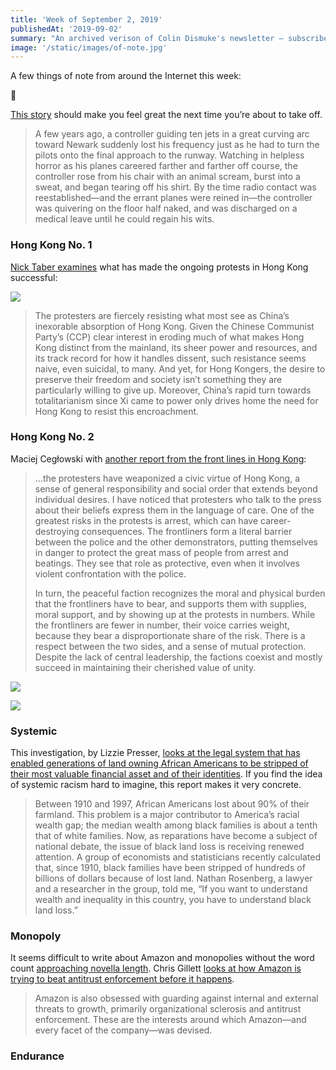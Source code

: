 ```yaml
---
title: 'Week of September 2, 2019'
publishedAt: '2019-09-02'
summary: "An archived verison of Colin Dismuke's newsletter – subscribe to get it in your inbox."
image: '/static/images/of-note.jpg'
---
```


A few things of note from around the Internet this week:

🚰

[This story](https://www.topic.com/going-down-the-pipes) should make you
feel great the next time you’re about to take off.

> A few years ago, a controller guiding ten jets in a great curving arc
> toward Newark suddenly lost his frequency just as he had to turn the
> pilots onto the final approach to the runway. Watching in helpless
> horror as his planes careered farther and farther off course, the
> controller rose from his chair with an animal scream, burst into a
> sweat, and began tearing off his shirt. By the time radio contact was
> reestablished—and the errant planes were reined in—the controller was
> quivering on the floor half naked, and was discharged on a medical
> leave until he could regain his wits.

### Hong Kong No. 1

[Nick Taber
examines](https://quillette.com/2019/08/19/how-the-hong-kong-protestors-tactical-brilliance-backed-beijing-into-a-corner/)
what has made the ongoing protests in Hong Kong successful:

[![](https://bucketeer-e05bbc84-baa3-437e-9518-adb32be77984.s3.amazonaws.com/public/images/fa31359e-279e-4caf-b0c4-c17c0ec7706e_2048x1365.jpeg)](https://cdn.substack.com/image/fetch/f_auto,q_auto:good,fl_progressive:steep/https%3A%2F%2Fbucketeer-e05bbc84-baa3-437e-9518-adb32be77984.s3.amazonaws.com%2Fpublic%2Fimages%2Ffa31359e-279e-4caf-b0c4-c17c0ec7706e_2048x1365.jpeg)

> The protesters are fiercely resisting what most see as China’s
> inexorable absorption of Hong Kong. Given the Chinese Communist
> Party’s (CCP) clear interest in eroding much of what makes Hong Kong
> distinct from the mainland, its sheer power and resources, and its
> track record for how it handles dissent, such resistance seems naive,
> even suicidal, to many. And yet, for Hong Kongers, the desire to
> preserve their freedom and society isn’t something they are
> particularly willing to give up. Moreover, China’s rapid turn towards
> totalitarianism since Xi came to power only drives home the need for
> Hong Kong to resist this encroachment.

### Hong Kong No. 2

Maciej Cegłowski with [another report from the front lines in Hong
Kong](http://idlewords.com/2019/08/a_week_with_no_tear_gas.htm):

> …the protesters have weaponized a civic virtue of Hong Kong, a sense
> of general responsibility and social order that extends beyond
> individual desires. I have noticed that protesters who talk to the
> press about their beliefs express them in the language of care. One of
> the greatest risks in the protests is arrest, which can have
> career-destroying consequences. The frontliners form a literal barrier
> between the police and the other demonstrators, putting themselves in
> danger to protect the great mass of people from arrest and beatings.
> They see that role as protective, even when it involves violent
> confrontation with the police.
>
> In turn, the peaceful faction recognizes the moral and physical burden
> that the frontliners have to bear, and supports them with supplies,
> moral support, and by showing up at the protests in numbers. While the
> frontliners are fewer in number, their voice carries weight, because
> they bear a disproportionate share of the risk. There is a respect
> between the two sides, and a sense of mutual protection. Despite the
> lack of central leadership, the factions coexist and mostly succeed in
> maintaining their cherished value of unity.

[![](https://bucketeer-e05bbc84-baa3-437e-9518-adb32be77984.s3.amazonaws.com/public/images/5fe64531-e18a-4133-915c-41b01a052e4c_1150x1533.jpeg)](https://cdn.substack.com/image/fetch/f_auto,q_auto:good,fl_progressive:steep/https%3A%2F%2Fbucketeer-e05bbc84-baa3-437e-9518-adb32be77984.s3.amazonaws.com%2Fpublic%2Fimages%2F5fe64531-e18a-4133-915c-41b01a052e4c_1150x1533.jpeg)

[![](https://bucketeer-e05bbc84-baa3-437e-9518-adb32be77984.s3.amazonaws.com/public/images/db9593f6-5cab-4e64-b657-feb6cd4e8781_900x900.jpeg)](https://cdn.substack.com/image/fetch/f_auto,q_auto:good,fl_progressive:steep/https%3A%2F%2Fbucketeer-e05bbc84-baa3-437e-9518-adb32be77984.s3.amazonaws.com%2Fpublic%2Fimages%2Fdb9593f6-5cab-4e64-b657-feb6cd4e8781_900x900.jpeg)

### Systemic

This investigation, by Lizzie Presser, [looks at the legal system that
has enabled generations of land owning African Americans to be stripped
of their most valuable financial asset and of their
identities](https://features.propublica.org/black-land-loss/heirs-property-rights-why-black-families-lose-land-south/).
If you find the idea of systemic racism hard to imagine, this report
makes it very concrete.

> Between 1910 and 1997, African Americans lost about 90% of their
> farmland. This problem is a major contributor to America’s racial
> wealth gap; the median wealth among black families is about a tenth
> that of white families. Now, as reparations have become a subject of
> national debate, the issue of black land loss is receiving renewed
> attention. A group of economists and statisticians recently calculated
> that, since 1910, black families have been stripped of hundreds of
> billions of dollars because of lost land. Nathan Rosenberg, a lawyer
> and a researcher in the group, told me, “If you want to understand
> wealth and inequality in this country, you have to understand black
> land loss.”

### Monopoly

It seems difficult to write about Amazon and monopolies without the word
count [approaching novella
length](https://www.yalelawjournal.org/note/amazons-antitrust-paradox).
Chris Gillett [looks at how Amazon is trying to beat antitrust
enforcement before it
happens](https://palladiummag.com/2019/06/08/how-amazon-is-beating-antitrust-before-it-happens/).

> Amazon is also obsessed with guarding against internal and external
> threats to growth, primarily organizational sclerosis and antitrust
> enforcement. These are the interests around which Amazon—and every
> facet of the company—was devised.

### Endurance
